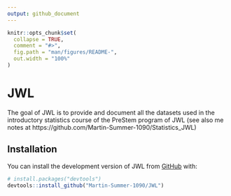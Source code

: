```yaml
---
output: github_document
---
```


<!-- README.md is generated from README.Rmd. Please edit that file -->

```r
knitr::opts_chunk$set(
  collapse = TRUE,
  comment = "#>",
  fig.path = "man/figures/README-",
  out.width = "100%"
)
```

# JWL

The goal of JWL is to provide and document all the datasets
used in the introductory statistics course of the PreStem program
of JWL (see also me notes 
at https://github.com/Martin-Summer-1090/Statistics_JWL)

## Installation

You can install the development version of JWL from [GitHub](https://github.com/) with:

``` r
# install.packages("devtools")
devtools::install_github("Martin-Summer-1090/JWL")
```



